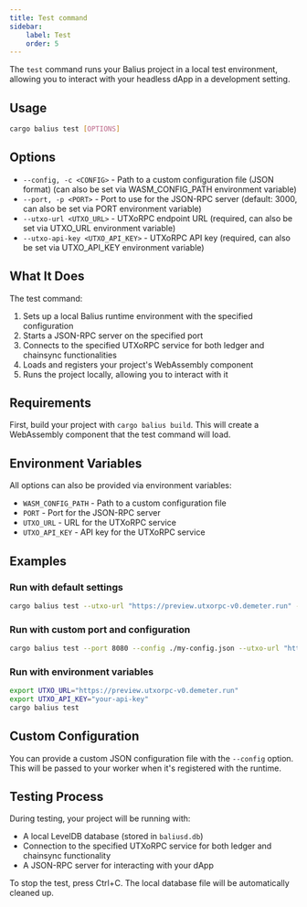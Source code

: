 ```yaml
---
title: Test command
sidebar:
    label: Test
    order: 5
---
```


The `test` command runs your Balius project in a local test environment, allowing you to interact with your headless dApp in a development setting.

## Usage

```bash
cargo balius test [OPTIONS]
```

## Options

- `--config, -c <CONFIG>` - Path to a custom configuration file (JSON format) (can also be set via WASM_CONFIG_PATH environment variable)
- `--port, -p <PORT>` - Port to use for the JSON-RPC server (default: 3000, can also be set via PORT environment variable)
- `--utxo-url <UTXO_URL>` - UTXoRPC endpoint URL (required, can also be set via UTXO_URL environment variable)
- `--utxo-api-key <UTXO_API_KEY>` - UTXoRPC API key (required, can also be set via UTXO_API_KEY environment variable)

## What It Does

The test command:

1. Sets up a local Balius runtime environment with the specified configuration
2. Starts a JSON-RPC server on the specified port
3. Connects to the specified UTXoRPC service for both ledger and chainsync functionalities
4. Loads and registers your project's WebAssembly component
5. Runs the project locally, allowing you to interact with it

## Requirements

First, build your project with `cargo balius build`. This will create a WebAssembly component that the test command will load.

## Environment Variables

All options can also be provided via environment variables:
- `WASM_CONFIG_PATH` - Path to a custom configuration file
- `PORT` - Port for the JSON-RPC server
- `UTXO_URL` - URL for the UTXoRPC service
- `UTXO_API_KEY` - API key for the UTXoRPC service

## Examples

### Run with default settings

```bash
cargo balius test --utxo-url "https://preview.utxorpc-v0.demeter.run" --utxo-api-key "your-api-key"
```

### Run with custom port and configuration

```bash
cargo balius test --port 8080 --config ./my-config.json --utxo-url "https://preview.utxorpc-v0.demeter.run" --utxo-api-key "your-api-key"
```

### Run with environment variables

```bash
export UTXO_URL="https://preview.utxorpc-v0.demeter.run"
export UTXO_API_KEY="your-api-key"
cargo balius test
```

## Custom Configuration

You can provide a custom JSON configuration file with the `--config` option. This will be passed to your worker when it's registered with the runtime.

## Testing Process

During testing, your project will be running with:
- A local LevelDB database (stored in `baliusd.db`)
- Connection to the specified UTXoRPC service for both ledger and chainsync functionality
- A JSON-RPC server for interacting with your dApp

To stop the test, press Ctrl+C. The local database file will be automatically cleaned up.